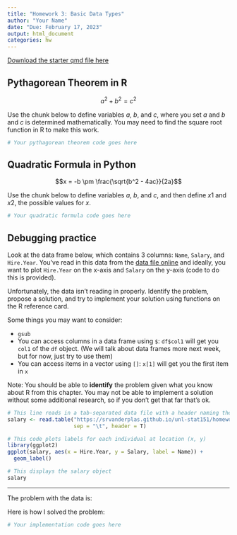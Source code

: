 ```yaml
---
title: "Homework 3: Basic Data Types"
author: "Your Name"
date: "Due: February 17, 2023"
output: html_document
categories: hw
---
```


[Download the starter qmd file here](https://raw.githubusercontent.com/srvanderplas/unl-stat151/main/homework/03-data-types.qmd)

## Pythagorean Theorem in R

$$a^2 + b^2 = c^2$$

Use the chunk below to define variables $a$, $b$, and $c$, where you set $a$ and $b$ and $c$ is determined mathematically. You may need to find the square root function in R to make this work.

```r
# Your pythagorean theorem code goes here
```


## Quadratic Formula in Python

$$x = -b \pm \frac{\sqrt{b^2 - 4ac}}{2a}$$


Use the chunk below to define variables $a$, $b$, and $c$, and then define $x1$ and $x2$, the possible values for $x$.

```python
# Your quadratic formula code goes here

```


## Debugging practice

Look at the data frame below, which contains 3 columns: `Name`, `Salary`, and `Hire.Year`. You've read in this data from the [data file online](https://srvanderplas.github.io/stat151-homework-2022/3-data.tsv) and ideally, you want to plot `Hire.Year` on the x-axis and `Salary` on the y-axis (code to do this is provided).

Unfortunately, the data isn't reading in properly. Identify the problem, propose a solution, and try to implement your solution using functions on the R reference card.

Some things you may want to consider:

- `gsub`
- You can access columns in a data frame using `$`: `df$col1` will get you `col1` of the `df` object. (We will talk about data frames more next week, but for now, just try to use them)
- You can access items in a vector using `[]`: `x[1]` will get you the first item in `x`

Note: You should be able to **identify** the problem given what you know about R from this chapter. You may not be able to implement a solution without some additional research, so if you don't get that far that's ok.

```r
# This line reads in a tab-separated data file with a header naming the columns
salary <- read.table("https://srvanderplas.github.io/unl-stat151/homework/3-data.tsv",
                     sep = "\t", header = T)

# This code plots labels for each individual at location (x, y)
library(ggplot2)
ggplot(salary, aes(x = Hire.Year, y = Salary, label = Name)) +
  geom_label()

# This displays the salary object
salary
```

-----------------

The problem with the data is:


Here is how I solved the problem:

```r
# Your implementation code goes here

```


